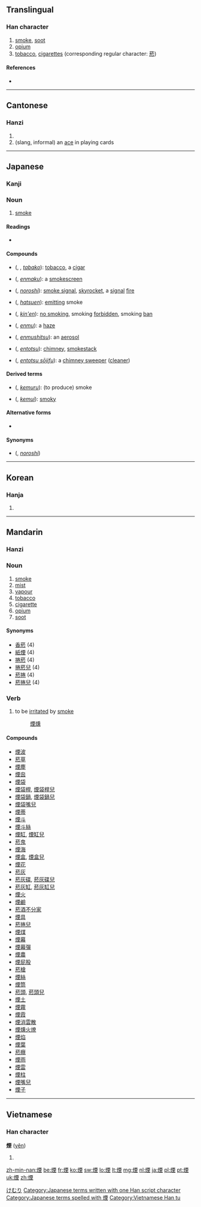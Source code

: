 {{also|烟}}
==Translingual==

===Han character===
{{Han char|rn=86|rad=火|as=09|sn=13|four=9181<sub>4</sub>|canj=火一田土 (FMWG)}}

# [[smoke]], [[soot]]
# [[opium]]
# [[tobacco]], [[cigarettes]] (corresponding regular character: [[菸]])

====References====
* {{Han ref|kx=0677.070|dkj=19203|dj=1088.020|hdz=32215.090|uh=7159|ud=29017|bh=B7CF|bd=47055}}

----

==Cantonese==

===Hanzi===
{{yue-hanzi|jyut=|y=yin1|sim=烟}}

# {{defn|lang=yue|sort=火09}}
# (slang, informal) an [[ace]] in playing cards

----

==Japanese==
===Kanji===
{{ja-kanji|grade=c|rs=火09}}

===Noun===
{{ja-noun|k|count=|hira=けむり|rom=kemuri}}

# [[smoke]]

====Readings====
* {{ja-readings|on=[[えん]] ([[en]])|kun=[[けむり]] ([[kemuri]]), [[けむる]] ([[kemuru]]), [[けむい]] ([[kemui]])}}

====Compounds====
* {{l|ja|煙草}} ({{l|ja|たばこ}}, {{l|ja|タバコ}}, ''[[tabako]]''): [[tobacco]], a [[cigar]]
* {{l|ja|煙幕}} ({{l|ja|えんまく}}, ''[[enmaku]]''): a [[smokescreen]]
* {{l|ja|狼煙}} ({{l|ja|のろし}}, ''[[noroshi]]''): [[smoke signal]], [[skyrocket]], a [[signal]] [[fire]]
* {{l|ja|発煙}} ({{l|ja|はつえん}}, ''[[hatsuen]]''): [[emit]]ting smoke
* {{l|ja|禁煙}} ({{l|ja|きんえん}}, ''[[kin'en]]''): [[no smoking]], smoking [[forbidden]], smoking [[ban]]
* {{l|ja|煙霧}} ({{l|ja|えんむ}}, ''[[enmu]]''): a [[haze]]
* {{l|ja|煙霧質}} ({{l|ja|えんむしつ}}, ''[[enmushitsu]]''): an [[aerosol]]
* {{l|ja|煙突}} ({{l|ja|えんとつ}}, ''[[entotsu]]''): [[chimney]], [[smokestack]]
* {{l|ja|煙突掃除夫}} ({{l|ja|えんとつそうじふ}}, ''[[entotsu sōjifu]]''): a [[chimney sweep]]er ([[cleaner]])

====Derived terms====
* {{l|ja|煙る}} ({{l|ja|けむる}}, ''[[kemuru]]''): (to produce) smoke
* {{l|ja|煙い}} ({{l|ja|けむい}}, ''[[kemui]]''): [[smoky]]

====Alternative forms====
* {{l|ja|烟}}

====Synonyms====
* {{l|ja|烽}} ({{l|ja|のろし}}, ''[[noroshi]]'')

[[Category:1000 Japanese basic words|けむり]]
[[Category:Japanese terms written with one Han script character]]
[[Category:Japanese terms spelled with 煙]]

----

==Korean==

===Hanja===
{{ko-hanja|hangeul=[[연]], [[인]]|eumhun=|rv=yeon, in|mr=yŏn, in|y=yen, in}}

# {{defn|lang=ko|sort=火09}}

----

==Mandarin==
{{Hani-forms|[[烟]]|[[煙]]}}

===Hanzi===
{{cmn-hanzi|sim=烟|pin=[[yān]] ([[yan1]])|wg=yen<sup>1</sup>}}

===Noun===
{{cmn-noun|t|pin=yān|pint=yan1|tra=煙|sim=烟|rs=火09}}

# [[smoke]]
# [[mist]]
# [[vapour]]
# [[tobacco]]
# [[cigarette]]
# [[opium]]
# [[soot]]

====Synonyms====
* [[香菸]] (4)
* [[紙煙]] (4)
* [[捲菸]] (4)
* [[捲菸兒]] (4)
* [[菸捲]] (4)
* [[菸捲兒]] (4)

===Verb===
{{cmn-noun|s|pin=yān|pint=yan1|tra=煙|sim=烟|rs=火09}}

# to be [[irritated]] by [[smoke]]
#: [[煙燻]]

====Compounds====
* [[煙波]]
* [[菸草]]
* [[煙塵]]
* [[煙囪]]
* [[煙袋]]
* [[煙袋桿]], [[煙袋桿兒]]
* [[煙袋鍋]], [[煙袋鍋兒]]
* [[煙袋嘴兒]]
* [[煙蒂]]
* [[煙斗]]
* [[煙斗絲]]
* [[煙缸]], [[煙缸兒]]
* [[菸鬼]]
* [[煙海]]
* [[煙盒]], [[煙盒兒]]
* [[煙花]]
* [[菸灰]]
* [[菸灰碟]], [[菸灰碟兒]]
* [[菸灰缸]], [[菸灰缸兒]]
* [[煙火]]
* [[煙鹼]]
* [[菸酒不分家]]
* [[煙具]]
* [[菸捲兒]]
* [[煙煤]]
* [[煙幕]]
* [[煙幕彈]]
* [[煙農]]
* [[煙屁股]]
* [[菸槍]]
* [[煙絲]]
* [[煙筒]]
* [[菸頭]], [[菸頭兒]]
* [[煙土]]
* [[煙霧]]
* [[煙霞]]
* [[煙消雲散]]
* [[煙燻火燎]]
* [[煙焰]]
* [[煙葉]]
* [[菸癮]]
* [[煙雨]]
* [[煙雲]]
* [[煙柱]]
* [[煙嘴兒]]
* [[煙子]]

----

==Vietnamese==

===Han character===
'''煙''' ([[yên]])

# {{defn|vi}}

[[Category:Vietnamese Han tu]]

[[zh-min-nan:煙]]
[[be:煙]]
[[fr:煙]]
[[ko:煙]]
[[sw:煙]]
[[lo:煙]]
[[lt:煙]]
[[mg:煙]]
[[nl:煙]]
[[ja:煙]]
[[pl:煙]]
[[pt:煙]]
[[uk:煙]]
[[zh:煙]]